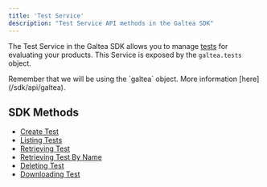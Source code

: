 ```yaml
---
title: 'Test Service'
description: "Test Service API methods in the Galtea SDK"
---
```


The Test Service in the Galtea SDK allows you to manage [tests](/concepts/product/test) for evaluating your products.
This Service is exposed by the `galtea.tests` object.

<Info>
  Remember that we will be using the `galtea` object. More information [here](/sdk/api/galtea).
</Info>

## SDK Methods
- [Create Test](/sdk/api/test/create)
- [Listing Tests](/sdk/api/test/list)
- [Retrieving Test](/sdk/api/test/get)
- [Retrieving Test By Name](/sdk/api/test/get-by-name)
- [Deleting Test](/sdk/api/test/delete)
- [Downloading Test](/sdk/api/test/download)
